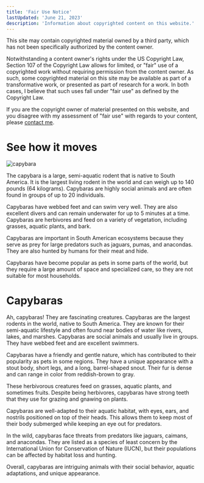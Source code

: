 ```yaml
---
title: 'Fair Use Notice'
lastUpdated: 'June 21, 2023'
description: 'Information about copyrighted content on this website.'
---
```


This site may contain copyrighted material owned by a third party, which has not been specifically authorized by the content owner.

Notwithstanding a content owner's rights under the US Copyright Law, Section 107 of the Copyright Law allows for limited, or "fair" use of a copyrighted work without requiring permission from the content owner. As such, some copyrighted material on this site may be available as part of a transformative work, or presented as part of research for a work. In both cases, I believe that such uses fall under "fair use" as defined by the Copyright Law.

If you are the copyright owner of material presented on this website, and you disagree with my assessment of "fair use" with regards to your content, please [contact me](mailto:me@bchen.dev).

# See how it moves

![capybara](https://images.unsplash.com/photo-1557431177-36141475c676?ixlib=rb-4.0.3&ixid=M3wxMjA3fDB8MHxwaG90by1wYWdlfHx8fGVufDB8fHx8fA%3D%3D&auto=format&fit=crop&w=1170&q=80)

The capybara is a large, semi-aquatic rodent that is native to South America. It is the largest living rodent in the world and can weigh up to 140 pounds (64 kilograms). Capybaras are highly social animals and are often found in groups of up to 20 individuals.

Capybaras have webbed feet and can swim very well. They are also excellent divers and can remain underwater for up to 5 minutes at a time. Capybaras are herbivores and feed on a variety of vegetation, including grasses, aquatic plants, and bark.

Capybaras are important in South American ecosystems because they serve as prey for large predators such as jaguars, pumas, and anacondas. They are also hunted by humans for their meat and hide.

Capybaras have become popular as pets in some parts of the world, but they require a large amount of space and specialized care, so they are not suitable for most households.

# Capybaras

Ah, capybaras! They are fascinating creatures. Capybaras are the largest rodents in the world, native to South America. They are known for their semi-aquatic lifestyle and often found near bodies of water like rivers, lakes, and marshes. Capybaras are social animals and usually live in groups. They have webbed feet and are excellent swimmers.

Capybaras have a friendly and gentle nature, which has contributed to their popularity as pets in some regions. They have a unique appearance with a stout body, short legs, and a long, barrel-shaped snout. Their fur is dense and can range in color from reddish-brown to gray.

These herbivorous creatures feed on grasses, aquatic plants, and sometimes fruits. Despite being herbivores, capybaras have strong teeth that they use for grazing and gnawing on plants.

Capybaras are well-adapted to their aquatic habitat, with eyes, ears, and nostrils positioned on top of their heads. This allows them to keep most of their body submerged while keeping an eye out for predators.

In the wild, capybaras face threats from predators like jaguars, caimans, and anacondas. They are listed as a species of least concern by the International Union for Conservation of Nature (IUCN), but their populations can be affected by habitat loss and hunting.

Overall, capybaras are intriguing animals with their social behavior, aquatic adaptations, and unique appearance.